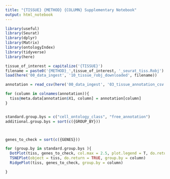 ```yaml
---
title: "{TISSUE} {METHOD} {COLUMN} Supplementary Notebook"
output: html_notebook
---
```


```r
library(useful)
library(Seurat)
library(dplyr)
library(Matrix)
library(ontologyIndex)
library(tidyverse)
library(here)

tissue_of_interest = capitalize('{TISSUE}')
filename = paste0('{METHOD}_',tissue_of_interest, '_seurat_tiss.Robj')
load(here('00_data_ingest', '10_tissue_robj_downloaded', filename))

annotation = read_csv(here('00_data_ingest', '03_tissue_annotation_csv', '03_tissue_annotation_csv', paste0(tissue_of_interest, '_{METHOD}_annotation.csv')))

for (column in colnames(annotation)){
  tiss@meta.data[annotation$X1, column] = annotation[column]
}


standard.group.bys = c("cell_ontology_class", "free_annotation")
additional.group.bys = sort(c({GROUP_BY}))



genes_to_check = sort(c({GENES}))
```

```r

for (group.by in standard.group.bys ){
  DotPlot(tiss, genes_to_check, col.max = 2.5, plot.legend = T, do.return = T, group.by = column) + coord_flip()
  TSNEPlot(object = tiss, do.return = TRUE, group.by = column)
  RidgePlot(tiss, genes_to_check, group.by = column)

}

```